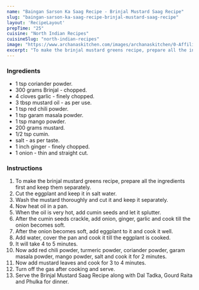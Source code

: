 ---
name: "Baingan Sarson Ka Saag Recipe - Brinjal Mustard Saag Recipe"
slug: "baingan-sarson-ka-saag-recipe-brinjal-mustard-saag-recipe"
layout: 'RecipeLayout'
prepTime: "25"
cuisine: "North Indian Recipes"
cuisineSlug: "north-indian-recipes"
image: "https://www.archanaskitchen.com/images/archanaskitchen/0-Affiliate-Articles/Baingan_Sarson_Ka_Saag_Recipe_3_1600.jpg"
excerpt: "To make the brinjal mustard greens recipe, prepare all the ingredients first and keep them separately"
---

### Ingredients

-  1 tsp coriander powder.
- 300 grams Brinjal - chopped.
-  4 cloves garlic - finely chopped.
-  3 tbsp mustard oil - as per use.
-  1 tsp red chili powder.
-  1 tsp garam masala powder.
-  1 tsp mango powder.
-  200 grams mustard.
-  1/2 tsp cumin.
-  salt - as per taste.
-  1 inch ginger - finely chopped.
-  1 onion - thin and straight cut.

### Instructions

1. To make the brinjal mustard greens recipe, prepare all the ingredients first and keep them separately.
1. Cut the eggplant and keep it in salt water.
1. Wash the mustard thoroughly and cut it and keep it separately.
1. Now heat oil in a pan.
1. When the oil is very hot, add cumin seeds and let it splutter.
1. After the cumin seeds crackle, add onion, ginger, garlic and cook till the onion becomes soft.
1. After the onion becomes soft, add eggplant to it and cook it well.
1. Add water, cover the pan and cook it till the eggplant is cooked.
1. It will take 4 to 5 minutes.
1. Now add red chili powder, turmeric powder, coriander powder, garam masala powder, mango powder, salt and cook it for 2 minutes.
1. Now add mustard leaves and cook for 3 to 4 minutes.
1. Turn off the gas after cooking and serve.
1. Serve the Brinjal Mustard Saag Recipe along with Dal Tadka, Gourd Raita and Phulka for dinner.
